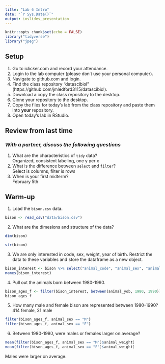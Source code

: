 ```yaml
---
title: "Lab 6 Intro"
date: "`r Sys.Date()`"
output: ioslides_presentation
---
```


```r
knitr::opts_chunk$set(echo = FALSE)
library("tidyverse")
library("jpeg")
```

## Setup
1. Go to iclicker.com and record your attendance.
2. Login to the lab computer (please don't use your personal computer).  
3. Navigate to github.com and login.  
4. Find the class repository "datascibiol" (https://github.com/jmledford3115/datascibiol).  
5. Download a copy the class repository to the desktop.  
6. Clone your repository to the desktop.  
7. Copy the files for today's lab from the class repository and paste them into **your** repository.  
8. Open today's lab in RStudio.  

## Review from last time
### *With a partner, discuss the following questions*
1. What are the characteristics of `tidy` data?  
Organized, consistent labeling, one y per x
2. What is the difference between `select` and `filter`?  
Select is columns, filter is rows
3. When is your first midterm?  
February 5th

## Warm-up
1. Load the `bison.csv` data.
```r
bison <- read_csv("data/bison.csv")
```

2. What are the dimesions and structure of the data?
```r
dim(bison)
```

```r
str(bison)
```

3. We are only interested in code, sex, weight, year of birth. Restrict the data to these variables and store the dataframe as a new object.
```r
bison_interest <- bison %>% select("animal_code", "animal_sex", "animal_weight", "animal_yob")
names(bison_interest)
```

4. Pull out the animals born between 1980-1990.
```r
bison_ages_f <- filter(bison_interest, between(animal_yob, 1980, 1990))
bison_ages_f
```

5. How many male and female bison are represented between 1980-1990?
414 female, 21 male
```r
filter(bison_ages_f, animal_sex == "M")
filter(bison_ages_f, animal_sex == "F")
```

6. Between 1980-1990, were males or females larger on average?
```r
mean(filter(bison_ages_f, animal_sex == "M")$animal_weight)
mean(filter(bison_ages_f, animal_sex == "F")$animal_weight)
```
Males were larger on average.
